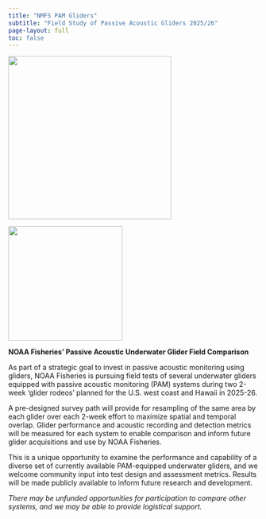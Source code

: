 ```yaml
---
title: "NMFS PAM Gliders"
subtitle: "Field Study of Passive Acoustic Gliders 2025/26"
page-layout: full
toc: false
---
```


![](content/figs/GliderRodeoText.JPG){width="328"}

![](content/figs/GliderRodeo.png){width="230"}

**NOAA Fisheries' Passive Acoustic Underwater Glider Field Comparison**

As part of a strategic goal to invest in passive acoustic monitoring using gliders, NOAA Fisheries is pursuing field tests of several underwater gliders equipped with passive acoustic monitoring (PAM) systems during two 2-week ‘glider rodeos’ planned for the U.S. west coast and Hawaii in 2025-26.

A pre-designed survey path will provide for resampling of the same area by each glider over each 2-week effort to maximize spatial and temporal overlap. Glider performance and acoustic recording and detection metrics will be measured for each system to enable comparison and inform future glider acquisitions and use by NOAA Fisheries.

This is a unique opportunity to examine the performance and capability of a diverse set of currently available PAM-equipped underwater gliders, and we welcome community input into test design and assessment metrics. Results will be made publicly available to inform future research and development.

*There may be unfunded opportunities for participation to compare other systems, and we may be able to provide logistical support.*
